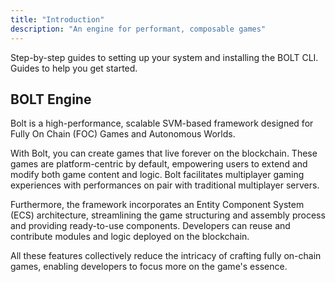 ```yaml
---
title: "Introduction"
description: "An engine for performant, composable games"
---
```


<CardGroup cols={2}>
  <Card title="Installation" icon="location-arrow" href="BOLT/getting-started/installation" iconType="duotone">
    Step-by-step guides to setting up your system and installing the BOLT CLI.
  </Card>
  <Card title="Guides" icon="books" href="SBOLT/getting-started/installation" iconType="duotone">
    Guides to help you get started.
  </Card>
</CardGroup>

## BOLT Engine

Bolt is a high-performance, scalable SVM-based framework designed for Fully On Chain (FOC) Games and Autonomous Worlds.

With Bolt, you can create games that live forever on the blockchain. These games are platform-centric by default, empowering users to extend and modify both game content and logic. Bolt facilitates multiplayer gaming experiences with performances on pair with traditional multiplayer servers.

Furthermore, the framework incorporates an Entity Component System (ECS) architecture, streamlining the game structuring and assembly process and providing ready-to-use components. Developers can reuse and contribute modules and logic deployed on the blockchain.

All these features collectively reduce the intricacy of crafting fully on-chain games, enabling developers to focus more on the game's essence.